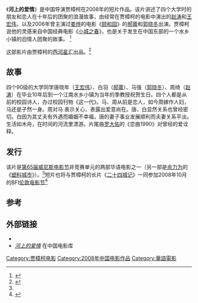 {{Infobox Chinese Film
| name           = 河上的爱情（Cry Me A River）
| image          = 
| image_size     = 
| caption        =
| director       = [[贾樟柯|贾樟柯]]
| producer       = 
| writer         = 贾樟柯
| starring       = [[赵涛|赵涛]]<br />[[王宏伟|王宏伟]]<br />[[郝蕾|郝蕾]]<br />[[郭晓冬|郭晓冬]]
| music          = 
| cinematography = 
| editing        = 贾樟柯
| distributor    = 西河星汇
| released       = '''[[第65届威尼斯国际电影节|威尼斯]]''':<br />2008年8月29日<ref>{{cite web|url= http://english.sina.com/entertainment/p/2008/0830/182820.html|title= Photocall of Jia's "Cry Me a River" at Venice|publisher= [[Sina.com|Sina.com]]|author= [[Xinhua_News_Agency|Xinhua News Agency]]|date= 2008-08-30|accessdate= 2008-09-19|archive-date= 2008-12-07|archive-url= https://web.archive.org/web/20081207170245/http://english.sina.com/entertainment/p/2008/0830/182820.html|dead-url= no}}</ref>
| runtime        = 19分钟
| language       = [[普通话|普通话]]
| budget         = 
| amg_id         = 1:467368
| imdb_id        = 1284578
| jianti         = 河上的爱情
| fanti          = 河上的愛情
| pinyin         = Héshàng de àiqíng
}}
《'''河上的爱情'''》是中国导演贾樟柯在2008年的短片作品。该片讲述了四个大学时的朋友和恋人在十年后的团聚的浪漫故事，由经常在贾樟柯的电影中演出的[[赵涛|赵涛]]和[[王宏伟|王宏伟]]，以及2006年曾主演过[[娄烨|娄烨]]的电影《[[颐和园_(电影)|颐和园]]》的[[郝蕾|郝蕾]]和[[郭晓冬|郭晓冬]]出演。贾樟柯说他的灵感来自中国经典电影《[[小城之春|小城之春]]》，也是关于发生在中国东部的一个水乡小镇的旧情人团聚的故事。
<ref>{{cite web|url=http://www.cctv.com/english/20080831/101387.shtml|title=河上的爱情 makes splash in Venice|date=2008-08-31|publisher=CCTV|accessdate=2008-09-19|archive-date=2012-10-15|archive-url=https://web.archive.org/web/20121015120038/http://www.cctv.com/english/20080831/101387.shtml|dead-url=no}}</ref>

这部影片由贾樟柯的[[西河星汇|西河星汇]]出品。<ref name=lineup>{{cite web|url=http://english.cri.cn/3086/2008/07/30/902s387287.htm|title=两部华语电影参展第65届威尼斯电影节|publisher=Crienglish.com|date=2008-07-30|accessdate=2008-09-19|archive-date=2011-05-19|archive-url=https://web.archive.org/web/20110519151616/http://english.cri.cn/3086/2008/07/30/902s387287.htm|dead-url=no}}</ref>

== 故事 ==
四个90级的大学同学唐晓年（[[王宏伟|王宏伟]]）、白羽（[[郝蕾|郝蕾]]）、马强（[[郭晓冬|郭晓冬]]）、周绮（[[赵涛|赵涛]]）在毕业10年后到一个江南水乡小镇为当年的季教授祝贺生日。四个人都是从前的校园诗人，办过校园刊物《这一代》。马、周从前是恋人，如今周嫁作人妇，马还是孑然一身。周对马 表示关心，表露出爱意尚在。唐、白显然关系也曾经密切。白因为其丈夫有外遇而婚姻不幸福，唐的妻子事业发展顺利而夫妻关系平淡。生活如木舟，在时间的河流里漂游。片尾曲[[罗大佑|罗大佑]]的《恋曲1990》对曾经的爱诠释。

== 发行 ==
该片是[[第65届威尼斯电影节|第65届威尼斯电影节]]非竞赛单元的两部华语电影之一（另一部是[[余力为|余力为]]的《[[塑料城市|塑料城市]]》）。<ref name=lineup/>短片也将与贾樟柯的长片《[[二十四城记|二十四城记]]》一同参加2008年10月的BFI[[伦敦电影节|伦敦电影节]]<ref>{{cite web |url=http://www.bfi.org.uk/lff/24_city |title=24城记 |publisher=[[British_Film_Institute|British Film Institute]] |accessdate=2008-09-19 |deadurl=yes |archiveurl=https://web.archive.org/web/20080914223539/http://www.bfi.org.uk/lff/24_city |archivedate=2008-09-14 }}</ref>

== 参考 ==
{{reflist}}

== 外部链接 ==
*{{imdb title|id=1284578|title=河上的爱情}}
* [http://www.dianying.com/en/title/21344 ''河上的爱情'']{{Wayback|url=http://www.dianying.com/en/title/21344 |date=20090313004334 }} 在中国电影库

{{贾樟柯电影}}

[[Category:贾樟柯电影|Category:贾樟柯电影]]
[[Category:2008年中国电影作品|Category:2008年中国电影作品]]
[[Category:華語電影|Category:華語電影]]